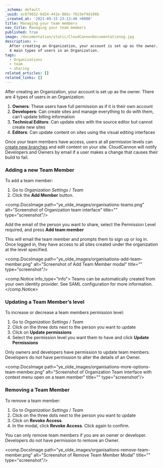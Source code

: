 ```yaml
---
_schema: default
_uuid: ac679832-6d24-441e-86bc-7623ef4d108b
_created_at: '2021-09-15 23:13:40 +0000'
title: Managing your team members
nav_title: Managing your team members
published: true
image: /documentation/static/CloudCannonDocumentationog.jpg
description: >-
  After creating an Organization, your account is set up as the owner. There are
  4 main types of users in an Organization.
tags:
  - Organizations
  - team
  - sharing
related_articles: []
related_links: []
---
```

After creating an Organization, your account is set up as the owner. There are 4 types of users in an Organization:

1. **Owners**: These users have full permission as if it is their own account
2. **Developers**: Can create sites and manage everything to do with them, can’t update billing information
3. **Technical Editors**: Can update sites with the source editor but cannot create new sites
4. **Editors**: Can update content on sites using the visual editing interfaces

Once your team members have access, users at all permission levels can [create new branches](/documentation/articles/create-a-project/) and edit content on your site. CloudCannon will notify Developers and Owners by email if a user makes a change that causes their build to fail.

### Adding a new Team Member

To add a team member:

1. Go to *Organization Settings* / *Team*
2. Click the **Add Member** button.

<comp.DocsImage path="ye_olde_images/organisations-teams.png" alt="Screenshot of Organization team interface" title="" type="screenshot"/>

Add the email of the person you want to share, select the Permission Level required, and press **Add team member**

This will email the team member and prompts them to sign up or log in. Once logged in, they have access to all sites created under the organization at the level specified.

<comp.DocsImage path="ye_olde_images/organisations-add-team-member.png" alt="Screenshot of Add Team Member modal" title="" type="screenshot"/>

<comp.Notice info_type="info">
  Teams can be automatically created from your own identity provider. See SAML configuration for more information.
</comp.Notice>

### Updating a Team Member’s level

To increase or decrease a team members permission level:

1. Go to *Organization Settings* / *Team*
2. Click on the three dots next to the person you want to update
3. Click on **Update permissions**
4. Select the permission level you want them to have and click **Update Permissions**

Only owners and developers have permission to update team members. Developers do not have permission to alter the details of an Owner.

<comp.DocsImage path="ye_olde_images/organisations-more-options-team-member.png" alt="Screenshot of Organization Team interface with context menu open on a team member" title="" type="screenshot"/>

### Removing a Team Member

To remove a team member:

1. Go to *Organization Settings* / *Team*
2. Click on the three dots next to the person you want to update
3. Click on **Revoke Access**.
4. In the modal, click **Revoke Access**. Click again to confirm.

You can only remove team members if you are an owner or developer. Developers do not have permission to remove an Owner.

<comp.DocsImage path="ye_olde_images/organisations-remove-team-member.png" alt="Screenshot of Remove Team Member Modal" title="" type="screenshot"/>